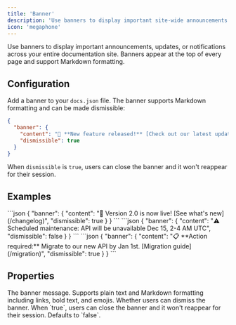 ```yaml
---
title: 'Banner'
description: 'Use banners to display important site-wide announcements and notifications'
icon: 'megaphone'
---
```


Use banners to display important announcements, updates, or notifications across your entire documentation site. Banners appear at the top of every page and support Markdown formatting.

## Configuration

Add a banner to your `docs.json` file. The banner supports Markdown formatting and can be made dismissible:

```json
{
  "banner": {
    "content": "🚀 **New feature released!** [Check out our latest updates](/changelog)",
    "dismissible": true
  }
}
```

When `dismissible` is `true`, users can close the banner and it won't reappear for their session.

## Examples

<Tabs>
  <Tab title="Product announcements">
    ```json
    {
      "banner": {
        "content": "🚀 Version 2.0 is now live! [See what's new](/changelog)",
        "dismissible": true
      }
    }
    ```
  </Tab>
  <Tab title="Maintenance notices">
    ```json
    {
      "banner": {
        "content": "⚠️ Scheduled maintenance: API will be unavailable Dec 15, 2-4 AM UTC",
        "dismissible": false
      }
    }
    ```
  </Tab>
  <Tab title="Migration alerts">
    ```json
    {
      "banner": {
        "content": "📋 **Action required:** Migrate to our new API by Jan 1st. [Migration guide](/migration)",
        "dismissible": true
      }
    }
    ```
  </Tab>
</Tabs>

## Properties

<ResponseField name="content" type="string" required>
  The banner message. Supports plain text and Markdown formatting including links, bold text, and emojis.
</ResponseField>

<ResponseField name="dismissible" type="boolean">
  Whether users can dismiss the banner. When `true`, users can close the banner and it won't reappear for their session. Defaults to `false`.
</ResponseField>